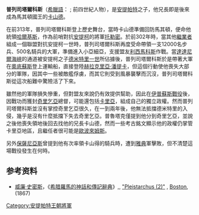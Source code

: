 '''普列司塔爾科斯'''（[[希臘語|希臘語]]：{{lang|el|Πλεισταρχος}} ; 前四世紀人物），是[[安提帕特|安提帕特]]之子，他兄長即是後來成為馬其頓國王的[[卡山德|卡山德]]。

在前313年，普列司塔爾科斯登上歷史舞台，當時卡山德準備回防馬其頓，便命他統領[[哈爾基斯|哈爾基斯]]，作為前哨對抗[[安提柯一世|安提柯]]的將軍[[托勒密_(將軍)|托勒密]]{{r|diod_19.77}}。於前302年時，當其他[[繼業者|繼業者]]組成一個聯盟對抗安提柯一世時，普列司塔爾科斯再度受命帶領一支12000名步兵、500名騎兵的大軍，準備進入小亞細亞，支援盟友[[利西馬科斯|利西馬科斯]]作戰。當[[達達尼爾海峽|達達尼爾海峽]]的通道被安提柯之子[[德米特里一世_(馬其頓)|德米特里一世]]所佔據後，普列司塔爾科斯於是帶著大軍在[[瓦爾納|奧底蘇斯]]登上運輸船，直接登陸[[赫拉克里亞·潘提卡|赫拉克里亞·潘提卡]]，但這個行動使他喪失大部分的軍隊，因其中一些被敵艦俘虜，而其它則受到風暴襲擊而沉沒，普列司塔爾科斯從這次船難中驚險活了下來{{r|diod_20.112}}。

雖然他的軍隊損失慘重，但對盟友來說仍有效提供幫助，因此在[[伊普蘇斯戰役|伊普蘇斯戰役]]後，因戰功而獲封[[奇里乞亞|奇里乞亞]]總督，可能還包括[[卡里亞|卡里亞]]，組成自己的獨立政權。然而普列司塔爾科斯並沒有掌控奇里乞亞很久，在一到兩年後，他無法抵擋德米特里的入侵，幾乎是沒有什麼抵擋下失去奇里乞亞{{r|plut_31}}。普魯塔克僅提到他分到奇里乞亞，並說之後他喪失領地後回去找他的兄長卡山德，然而一些考古銘文顯示他的政權仍掌管卡里亞地區，且繼任者很可能是[[歐波來姆斯_(將軍)|歐波來姆斯]]。

另外[[保薩尼亞斯_(地理學家)|保薩尼亞斯]]曾提到他有次率領卡山得的騎兵時，遭到[[雅典|雅典]]軍擊敗，但不清楚這場戰役發生在何時{{r|paus_1.15}}。
 
==参考资料==
{{reflist|refs=
<ref name=diod_19.77> [[西西里的狄奧多羅斯|西西里的狄奧多羅斯]], ''Bibliotheca'', xix. 77</ref>
<ref name=diod_20.112> 西西里的狄奧多羅斯., xx. 112</ref>
<ref name=plut_31> [[普魯塔克|普魯塔克]], ''[[希臘羅馬名人傳|希臘羅馬名人傳]]'', "Demetrius", [http://www.attalus.org/old/demetrius2.html#31 31]</ref>
<ref name=paus_1.15>保薩尼亞斯, ''Description of Greece'', [http://www.perseus.tufts.edu/cgi-bin/ptext?lookup=Paus.+1.15.1 i. 15] </ref>
}}
*[[威廉·史密斯_(辭典編纂者)|威廉·史密斯]]，《[[希腊羅馬的神話和傳記辭典|希腊羅馬的神話和傳記辭典]]》,, [http://www.ancientlibrary.com/smith-bio/2745.html "Pleistarchus (2)"] {{Wayback|url=http://www.ancientlibrary.com/smith-bio/2745.html |date=20051217211734 }}, [[Boston|Boston]], (1867)

[[Category:安提帕特王朝將軍|Category:安提帕特王朝將軍]]